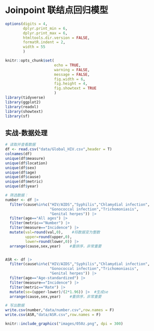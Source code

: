 # Joinpoint 联结点回归模型

```r
options(digits = 4, 
        dplyr.print_min = 6, 
        dplyr.print_max = 6,
        htmltools.dir.version = FALSE, 
        formatR.indent = 2, 
        width = 55
        )

knitr::opts_chunk$set(
                      echo = TRUE, 
                      warning = FALSE, 
                      message = FALSE,
                      fig.width = 6, 
                      fig.height = 4,
                      fig.showtext = TRUE
                      )
library(tidyverse)
library(ggplot2)
library(readxl)
library(showtext)
library(sf)
```


## 实战-数据处理

```r
# 读取并查看数据
df <- read.csv("data/Global_HIV.csv",header = T)
colnames(df)
unique(df$measure)
unique(df$location)
unique(df$sex)
unique(df$age)
unique(df$cause)
unique(df$metric)
unique(df$year)
```

```r
# 筛选数据：
number <- df |> 
  filter(cause%in%c("HIV/AIDS","Syphilis","Chlamydial infection",
                    "Gonococcal infection","Trichomoniasis",
                    "Genital herpes")) |> 
  filter(age=="All ages") |> 
  filter(metric=="Number") |> 
  filter(measure=="Incidence") |> 
  mutate(val=round(val,0),    #将数据变为整数
         upper=round(upper,0),
         lower=round(lower,0)) |> 
  arrange(cause,sex,year)    #重排序，非常重要


ASR <- df |> 
  filter(cause%in%c("HIV/AIDS","Syphilis","Chlamydial infection",
                    "Gonococcal infection","Trichomoniasis",
                    "Genital herpes")) |> 
  filter(age=="Age-standardized") |> 
  filter(measure=="Incidence") |> 
  filter(metric=="Rate") |> 
  mutate(se=(upper-lower)/(2*1.96)) |>  #生成se
  arrange(cause,sex,year)    #重排序，非常重要
```

```r
# 写出数据
write.csv(number,"data/number.csv",row.names = F)
write.csv(ASR,"data/ASR.csv",row.names = F)
```











```r
knitr::include_graphics("images/050z.png", dpi = 300)
```

